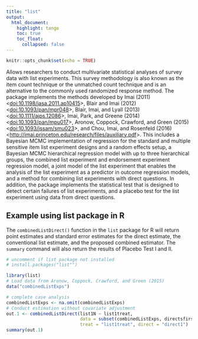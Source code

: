 ```yaml
---
title: "list"
output: 
  html_document:
    highlight: tango
    toc: true
    toc_float:
      collapsed: false
---
```

  
```r
knitr::opts_chunk$set(echo = TRUE)
```

Allows researchers to conduct multivariate statistical analyses of survey data with list experiments. This survey methodology is also known as the item count technique or the unmatched count technique and is an alternative to the commonly used randomized response method. The package implements the methods developed by Imai (2011) <[doi:10.1198/jasa.2011.ap10415](http://dx.doi.org/10.1198/jasa.2011.ap10415)>, Blair and Imai (2012) <[doi:10.1093/pan/mpr048](http://dx.doi.org/10.1198/jasa.2011.ap10415)>, Blair, Imai, and Lyall (2013) <[doi:10.1111/ajps.12086](http://dx.doi.org/10.1111/ajps.12086)>, Imai, Park, and Greene (2014) <[doi:10.1093/pan/mpu017](https://doi.org/10.1093/pan/mpu017)>, Aronow, Coppock, Crawford, and Green (2015) <[doi:10.1093/jssam/smu023](https://doi.org/10.1093/jssam/smu023)>, and Chou, Imai, and Rosenfeld (2016) <<http://imai.princeton.edu/research/files/auxiliary.pdf>>. This includes a Bayesian MCMC implementation of regression for the standard and multiple sensitive item list experiment designs and a random effects setup, a Bayesian MCMC hierarchical regression model with up to three hierarchical groups, the combined list experiment and endorsement experiment regression model, a joint model of the list experiment that enables the analysis of the list experiment as a predictor in outcome regression models, and a method for combining list experiments with direct questions. In addition, the package implements the statistical test that is designed to detect certain failures of list experiments, and a placebo test for the list experiment using data from direct questions.


## Example using list package in R

The `combinedListDirect()` function in the `list` package for R will return point estimates and standard error estimates for the direct estimate, the conventional list estimate, and the proposed combined estimator. The `summary` command will also return the results of Placebo Test I and II.

```r
# uncomment if list package not installed
# install.packages("list"") 

library(list)
# Load data from Aronow, Coppock, Crawford, and Green (2015)
data("combinedListExps")

# complete case analysis
combinedListExps <- na.omit(combinedListExps)
# Conduct estimation without covariate adjustment
out.1 <- combinedListDirect(list1N ~ list1treat, 
                            data = subset(combinedListExps, directsfirst==1), 
                            treat = "list1treat", direct = "direct1")
summary(out.1)

```
